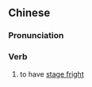 {{also|怯场}}
==Chinese==
{{zh-forms|s=怯场}}

===Pronunciation===
{{zh-pron
|m=怯chǎng,,qiècháng,quècháng,3nb=literary variant in Mainland,4nb=literary variant in Taiwan
|c=hip3 coeng4
|mn=qz,xm:khiap-tiûⁿ/zz:khiap-chhiâng
|cat=v
}}

===Verb===
{{zh-verb}}

# to have [[stage fright]]